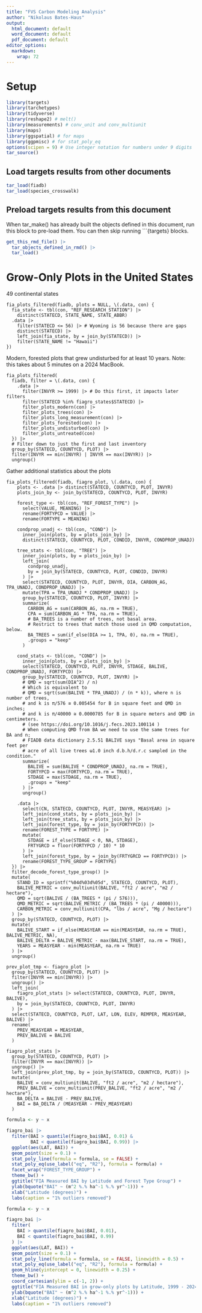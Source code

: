 ```yaml
---
title: "FVS Carbon Modeling Analysis"
author: "Nikolaus Bates-Haus"
output:
  html_document: default
  word_document: default
  pdf_document: default
editor_options:
  markdown:
    wrap: 72
---
```


# Setup

```r
library(targets)
library(tarchetypes)
library(tidyverse)
library(reshape2) # melt()
library(measurements) # conv_unit and conv_multiunit
library(maps)
library(ggspatial) # for maps
library(ggpmisc) # for stat_poly_eq
options(scipen = 9) # Use integer notation for numbers under 9 digits
tar_source()
```


## Load targets results from other documents

```r
tar_load(fiadb)
tar_load(species_crosswalk)
```

## Preload targets results from this document

When tar_make() has already built the objects defined in this document,
run this block to pre-load them. You can then skip running ```{targets} blocks.

```r
get_this_rmd_file() |>
  tar_objects_defined_in_rmd() |>
  tar_load()
```

# Grow-Only Plots in the United States

49 continental states
```targets
fia_plots_filtered(fiadb, plots = NULL, \(.data, con) {
  fia_state <- tbl(con, "REF_RESEARCH_STATION") |>
    distinct(STATECD, STATE_NAME, STATE_ABBR)
  .data |>
    filter(STATECD <= 56) |> # Wyoming is 56 because there are gaps
    distinct(STATECD) |>
    left_join(fia_state, by = join_by(STATECD)) |>
    filter(STATE_NAME != "Hawaii")
})
```

Modern, forested plots that grew undisturbed for at least 10 years.
Note: this takes about 5 minutes on a 2024 MacBook.
```targets
fia_plots_filtered(
  fiadb, filter = \(.data, con) {
    .data |>
      filter(INVYR >= 1999) |> # Do this first, it impacts later filters
      filter(STATECD %in% fiagro_states$STATECD) |>
      filter_plots_modern(con) |>
      filter_plots_trees(con) |>
      filter_plots_long_measurement(con) |>
      filter_plots_forested(con) |>
      filter_plots_undisturbed(con) |>
      filter_plots_untreated(con)
  }) |>
  # Filter down to just the first and last inventory
  group_by(STATECD, COUNTYCD, PLOT) |>
  filter(INVYR == min(INVYR) | INVYR == max(INVYR)) |>
  ungroup()
```

Gather additional statistics about the plots
```targets
fia_plots_filtered(fiadb, fiagro_plot, \(.data, con) {
    plots <- .data |> distinct(STATECD, COUNTYCD, PLOT, INVYR)
    plots_join_by <- join_by(STATECD, COUNTYCD, PLOT, INVYR)

    forest_type <- tbl(con, "REF_FOREST_TYPE") |>
      select(VALUE, MEANING) |>
      rename(FORTYPCD = VALUE) |>
      rename(FORTYPE = MEANING)
    
    condprop_unadj <- tbl(con, "COND") |>
      inner_join(plots, by = plots_join_by) |>
      distinct(STATECD, COUNTYCD, PLOT, CONDID, INVYR, CONDPROP_UNADJ)
    
    tree_stats <- tbl(con, "TREE") |>
      inner_join(plots, by = plots_join_by) |>
      left_join(
        condprop_unadj,
        by = join_by(STATECD, COUNTYCD, PLOT, CONDID, INVYR)
      ) |>
      select(STATECD, COUNTYCD, PLOT, INVYR, DIA, CARBON_AG, TPA_UNADJ, CONDPROP_UNADJ) |>
      mutate(TPA = TPA_UNADJ * CONDPROP_UNADJ) |>
      group_by(STATECD, COUNTYCD, PLOT, INVYR) |>
      summarize(
        CARBON_AG = sum(CARBON_AG, na.rm = TRUE),
        CPA = sum(CARBON_AG * TPA, na.rm = TRUE),
        # BA_TREES is a number of trees, not basal area.
        # Restrict to trees that match those used in QMD computation, below.
        BA_TREES = sum(if_else(DIA >= 1, TPA, 0), na.rm = TRUE),
        .groups = "keep"
      )

    cond_stats <- tbl(con, "COND") |>
      inner_join(plots, by = plots_join_by) |>
      select(STATECD, COUNTYCD, PLOT, INVYR, STDAGE, BALIVE, CONDPROP_UNADJ, FORTYPCD) |>
      group_by(STATECD, COUNTYCD, PLOT, INVYR) |>
      # QMD = sqrt(sum(DIA^2) / n)
      # Which is equivalent to
      # QMD = sqrt(sum(BALIVE * TPA_UNADJ) / (n * k)), where n is number of trees,
      # and k is π/576 ≅ 0.005454 for B in square feet and QMD in inches;
      # and k is π/40000 ≅ 0.0000785 for B in square meters and QMD in centimeters.
      # (see https://doi.org/10.1016/j.fecs.2023.100114 )
      # When computing QMD from BA we need to use the same trees for BA and n;
      # FIADB data dictionary 2.5.51 BALIVE says "Basal area in square feet per
      # acre of all live trees ω1.0 inch d.b.h/d.r.c sampled in the condition."
      summarize(
        BALIVE = sum(BALIVE * CONDPROP_UNADJ, na.rm = TRUE),
        FORTYPCD = max(FORTYPCD, na.rm = TRUE),
        STDAGE = max(STDAGE, na.rm = TRUE),
        .groups = "keep"
      ) |>
      ungroup()

    .data |>
      select(CN, STATECD, COUNTYCD, PLOT, INVYR, MEASYEAR) |>
      left_join(cond_stats, by = plots_join_by) |>
      left_join(tree_stats, by = plots_join_by) |>
      left_join(forest_type, by = join_by(FORTYPCD)) |>
      rename(FOREST_TYPE = FORTYPE) |>
      mutate(
        STDAGE = if_else(STDAGE < 0, NA, STDAGE),
        FRTYGRCD = floor(FORTYPCD / 10) * 10
      ) |>
      left_join(forest_type, by = join_by(FRTYGRCD == FORTYPCD)) |>
      rename(FOREST_TYPE_GROUP = FORTYPE)
  }) |>
  filter_decode_forest_type_group() |>
  mutate(
    STAND_ID = sprintf("%04d%03d%05d", STATECD, COUNTYCD, PLOT),
    BALIVE_METRIC = conv_multiunit(BALIVE, "ft2 / acre", "m2 / hectare"),
    QMD = sqrt(BALIVE / (BA_TREES * (pi / 576))),
    QMD_METRIC = sqrt(BALIVE_METRIC / (BA_TREES * (pi / 40000))),
    CARBON_METRIC = conv_multiunit(CPA, "lbs / acre", "Mg / hectare")
  ) |>
  group_by(STATECD, COUNTYCD, PLOT) |>
  mutate(
    BALIVE_START = if_else(MEASYEAR == min(MEASYEAR, na.rm = TRUE), BALIVE_METRIC, NA),
    BALIVE_DELTA = BALIVE_METRIC - max(BALIVE_START, na.rm = TRUE),
    YEARS = MEASYEAR - min(MEASYEAR, na.rm = TRUE)
  ) |> 
  ungroup()
```

```targets
prev_plot_tmp <- fiagro_plot |>
  group_by(STATECD, COUNTYCD, PLOT) |>
  filter(INVYR == min(INVYR)) |>
  ungroup() |>
  left_join(
    fiagro_plot_stats |> select(STATECD, COUNTYCD, PLOT, INVYR, BALIVE),
    by = join_by(STATECD, COUNTYCD, PLOT, INVYR)
  ) |>
  select(STATECD, COUNTYCD, PLOT, LAT, LON, ELEV, REMPER, MEASYEAR, BALIVE) |>
  rename(
    PREV_MEASYEAR = MEASYEAR,
    PREV_BALIVE = BALIVE
  )

fiagro_plot_stats |>
  group_by(STATECD, COUNTYCD, PLOT) |>
  filter(INVYR == max(INVYR)) |>
  ungroup() |>
  left_join(prev_plot_tmp, by = join_by(STATECD, COUNTYCD, PLOT)) |>
  mutate(
    BALIVE = conv_multiunit(BALIVE, "ft2 / acre", "m2 / hectare"),
    PREV_BALIVE = conv_multiunit(PREV_BALIVE, "ft2 / acre", "m2 / hectare"),
    BA_DELTA = BALIVE - PREV_BALIVE,
    BAI = BA_DELTA / (MEASYEAR - PREV_MEASYEAR)
  )  
```

```r
formula <- y ~ x

fiagro_bai |>
  filter(BAI > quantile(fiagro_bai$BAI, 0.01) &
         BAI < quantile(fiagro_bai$BAI, 0.99)) |>
  ggplot(aes(LAT, BAI)) +
  geom_point(size = 0.1) +
  stat_poly_line(formula = formula, se = FALSE) +
  stat_poly_eq(use_label("eq", "R2"), formula = formula) +
  facet_wrap("FOREST_TYPE_GROUP") +
  theme_bw() +
  ggtitle("FIA Measured BAI by Latitude and Forest Type Group") +
  ylab(bquote("BAI" ~ (m^2 %.% ha^-1 %.% yr^-1))) +
  xlab("Latitude (degrees)") +
  labs(caption = "1% outliers removed")

```

```r
formula <- y ~ x

fiagro_bai |>
  filter(
    BAI > quantile(fiagro_bai$BAI, 0.01),
    BAI < quantile(fiagro_bai$BAI, 0.99)
  ) |>
  ggplot(aes(LAT, BAI)) +
  geom_point(size = 0.1) +
  stat_poly_line(formula = formula, se = FALSE, linewidth = 0.5) +
  stat_poly_eq(use_label("eq", "R2"), formula = formula) +
  geom_hline(yintercept = 0, linewidth = 0.25) +
  theme_bw() +
  coord_cartesian(ylim = c(-1, 2)) +
  ggtitle("FIA Measured BAI in grow-only plots by Latitude, 1999 - 2024") +
  ylab(bquote("BAI" ~ (m^2 %.% ha^-1 %.% yr^-1))) +
  xlab("Latitude (degrees)") +
  labs(caption = "1% outliers removed")
```
